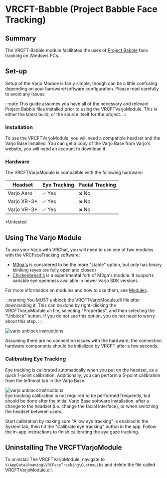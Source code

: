 # VRCFT-Babble (Project Babble Face Tracking)

## Summary

The VRCFT-Babble module facilitates the uses of [Project Babble](https://github.com/SummerSigh/ProjectBabble) face tracking on Windows PCs.

## Set-up

Setup of the Varjo Module is fairly simple, though can be a little confusing depending on your hardware/software configuration. Please read carefully to avoid any issues. 

:::note
This guide assumes you have all of the necessary and relevant Project Babble files installed prior to using the VRCFTVarjoModule. 
This is either the latest build, or the source itself for the project.
:::

### Installation

To use the VRCFTVarjoModule, you will need a compatible headset and the Varjo Base installed.
You can get a copy of the Varjo Base from Varjo's website, you will need an account to download it. 

### Hardware

The VRCFTVarjoModule is compatible with the following hardware:

| Headset | Eye Tracking | Facial Tracking |
| ---------------------------------- | -------- | --------- |
| Varjo Aero                         | `✅` Yes | `❌` No  |
| Varjo XR-3*                        | `✅` Yes | `❌` No  |
| Varjo VR-3*						 | `✅` Yes | `❌` No  |

*Untested

## Using The Varjo Module

To use your Varjo with VRChat, you will need to use one of two modules with the VRCFaceTracking software:

- [M3ga's](https://github.com/m3gagluk/VRCFTVarjoModule) is considered to be the more "stable" option, but only has binary blinking (eyes are fully open and closed)
- [Chickenbread's](https://github.com/Chickenbreadlp/VRCFTVarjoModule) is a experimental fork of M3ga's module. It supports variable eye openness available in newer Varjo SDK versions

For more information on modules and how to use them, see [Modules](./modules.mdx).

:::warning
You MUST unblock the VRCFTVarjoModule.dll file after downloading it. This can be done by right-clicking the VRCFTVarjoModule.dll file, selecting "Properties", and then selecting the "Unblock" button.
If you do not see this option, you do not need to worry about this step.
:::
<div style={{
    width: '50%',
    height: 'auto',
    margin: 'auto',
    display: 'block'
}}>
    <img src={require("./img/varjo/varjo_unblock_instructions.png").default} alt="varjo unblock instructions" />
</div>

Assuming there are no connection issues with the hardware, the connection hardware components should be initialized by VRCFT after a few seconds.

### Calibrating Eye Tracking

Eye tracking is calibrated automatically when you put on the headset, as a quick 1-point calibration.
Additionally, you can perform a 5-point calibration from the leftmost tab in the Varjo Base.
<div style={{
    width: '50%',
    height: 'auto',
    margin: 'auto',
    display: 'block'
}}>
    <img src={require("./img/varjo/varjo_unblock_instructions.png").default} alt="varjo unblock instructions" />
</div>
Eye tracking calibration is not required to be performed frequently, but should be done after the initial Varjo Base software installation, after a change to the headset (i.e. change the facial interface), or when switching the headset between users.

Start calibration by making sure "Allow eye tracking" is enabled in the System tab, then hit the "Calibrate eye tracking" button in the app. Follow the in-app instructions to finish calibrating the eye gaze tracking.  

## Uninstalling The VRCFTVarjoModule

To uninstall The VRCFTVarjoModule, navigate to `%\AppData\Roaming\VRCFaceTracking\CustomLibs` and delete the file called VRCFTVarjoModule.dll.